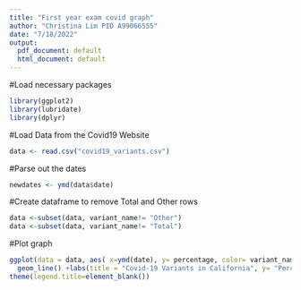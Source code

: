 ```yaml
---
title: "First year exam covid graph"
author: "Christina Lim PID A99066555"
date: "7/18/2022"
output:
  pdf_document: default
  html_document: default
---
```

#Load necessary packages
```r
library(ggplot2)
library(lubridate)
library(dplyr)
```
#Load Data from the Covid19 Website
```r
data <- read.csv("covid19_variants.csv")
```
#Parse out the dates
```r
newdates <- ymd(data$date)
```

#Create dataframe to remove Total and Other rows

```r
data <-subset(data, variant_name!= "Other")
data <-subset(data, variant_name!= "Total")
```

#Plot graph
```r
ggplot(data = data, aes( x=ymd(date), y= percentage, color= variant_name)) +
  geom_line() +labs(title = "Covid-19 Variants in California", y= "Percentage of sequenced specimens", x= element_blank())+
theme(legend.title=element_blank())
```
